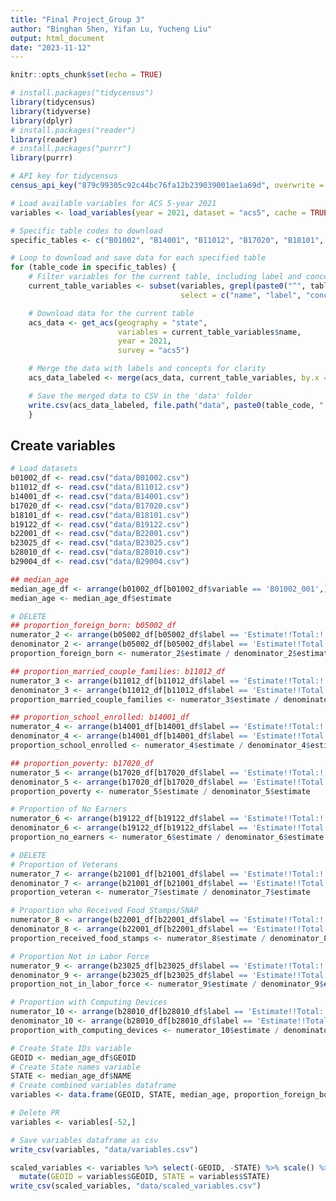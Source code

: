 ```yaml
---
title: "Final Project_Group 3"
author: "Binghan Shen, Yifan Lu, Yucheng Liu"
output: html_document
date: "2023-11-12"
---
```


```r
knitr::opts_chunk$set(echo = TRUE)
```

```r
# install.packages("tidycensus")
library(tidycensus)
library(tidyverse)
library(dplyr)
# install.packages("reader")
library(reader)
# install.packages("purrr")
library(purrr)
```

```r
# API key for tidycensus
census_api_key("879c99305c92c44bc76fa12b239039001ae1a69d", overwrite = TRUE, install = TRUE)
```

```r
# Load available variables for ACS 5-year 2021
variables <- load_variables(year = 2021, dataset = "acs5", cache = TRUE)

# Specific table codes to download
specific_tables <- c("B01002", "B14001", "B11012", "B17020", "B18101", "B19122", "B22001", "B23025", "B28010", "B29004")

# Loop to download and save data for each specified table
for (table_code in specific_tables) {
    # Filter variables for the current table, including label and concept
    current_table_variables <- subset(variables, grepl(paste0("^", table_code), variables$name), 
                                      select = c("name", "label", "concept"))

    # Download data for the current table
    acs_data <- get_acs(geography = "state", 
                        variables = current_table_variables$name, 
                        year = 2021, 
                        survey = "acs5")

    # Merge the data with labels and concepts for clarity
    acs_data_labeled <- merge(acs_data, current_table_variables, by.x = "variable", by.y = "name")

    # Save the merged data to CSV in the 'data' folder
    write.csv(acs_data_labeled, file.path("data", paste0(table_code, ".csv")), row.names = FALSE)
    }
```

## Create variables
```r
# Load datasets
b01002_df <- read.csv("data/B01002.csv")
b11012_df <- read.csv("data/B11012.csv")
b14001_df <- read.csv("data/B14001.csv")
b17020_df <- read.csv("data/B17020.csv")
b18101_df <- read.csv("data/B18101.csv")
b19122_df <- read.csv("data/B19122.csv")
b22001_df <- read.csv("data/B22001.csv")
b23025_df <- read.csv("data/B23025.csv")
b28010_df <- read.csv("data/B28010.csv")
b29004_df <- read.csv("data/B29004.csv")

## median_age
median_age_df <- arrange(b01002_df[b01002_df$variable == 'B01002_001',], GEOID)
median_age <- median_age_df$estimate

# DELETE
## proportion_foreign_born: b05002_df
numerator_2 <- arrange(b05002_df[b05002_df$label == 'Estimate!!Total:!!Foreign born:',], GEOID)
denominator_2 <- arrange(b05002_df[b05002_df$label == 'Estimate!!Total:',], GEOID)
proportion_foreign_born <- numerator_2$estimate / denominator_2$estimate

## proportion_married_couple_families: b11012_df
numerator_3 <- arrange(b11012_df[b11012_df$label == 'Estimate!!Total:!!Married-couple household:',], GEOID)
denominator_3 <- arrange(b11012_df[b11012_df$label == 'Estimate!!Total:',], GEOID)
proportion_married_couple_families <- numerator_3$estimate / denominator_3$estimate

## proportion_school_enrolled: b14001_df
numerator_4 <- arrange(b14001_df[b14001_df$label == 'Estimate!!Total:!!Enrolled in school:',], GEOID)
denominator_4 <- arrange(b14001_df[b14001_df$label == 'Estimate!!Total:',], GEOID)
proportion_school_enrolled <- numerator_4$estimate / denominator_4$estimate

## proportion_poverty: b17020_df
numerator_5 <- arrange(b17020_df[b17020_df$label == 'Estimate!!Total:!!Income in the past 12 months below poverty level:' & b17020_df$concept == 'POVERTY STATUS IN THE PAST 12 MONTHS BY AGE',], GEOID)
denominator_5 <- arrange(b17020_df[b17020_df$label == 'Estimate!!Total:' & b17020_df$concept == 'POVERTY STATUS IN THE PAST 12 MONTHS BY AGE',], GEOID)
proportion_poverty <- numerator_5$estimate / denominator_5$estimate

# Proportion of No Earners
numerator_6 <- arrange(b19122_df[b19122_df$label == 'Estimate!!Total:!!No earners',], GEOID)
denominator_6 <- arrange(b19122_df[b19122_df$label == 'Estimate!!Total:',], GEOID)
proportion_no_earners <- numerator_6$estimate / denominator_6$estimate

# DELETE
# Proportion of Veterans
numerator_7 <- arrange(b21001_df[b21001_df$label == 'Estimate!!Total:!!Veteran',], GEOID)
denominator_7 <- arrange(b21001_df[b21001_df$label == 'Estimate!!Total:',], GEOID)
proportion_veteran <- numerator_7$estimate / denominator_7$estimate

# Proportion who Received Food Stamps/SNAP
numerator_8 <- arrange(b22001_df[b22001_df$label == 'Estimate!!Total:!!Household did not receive Food Stamps/SNAP in the past 12 months:',], GEOID)
denominator_8 <- arrange(b22001_df[b22001_df$label == 'Estimate!!Total:',], GEOID)
proportion_received_food_stamps <- numerator_8$estimate / denominator_8$estimate

# Proportion Not in Labor Force
numerator_9 <- arrange(b23025_df[b23025_df$label == 'Estimate!!Total:!!Not in labor force',], GEOID)
denominator_9 <- arrange(b23025_df[b23025_df$label == 'Estimate!!Total:',], GEOID)
proportion_not_in_labor_force <- numerator_9$estimate / denominator_9$estimate

# Proportion with Computing Devices
numerator_10 <- arrange(b28010_df[b28010_df$label == 'Estimate!!Total:!!Has one or more types of computing devices:',], GEOID)
denominator_10 <- arrange(b28010_df[b28010_df$label == 'Estimate!!Total:',], GEOID)
proportion_with_computing_devices <- numerator_10$estimate / denominator_10$estimate

# Create State IDs variable
GEOID <- median_age_df$GEOID
# Create State names variable
STATE <- median_age_df$NAME
# Create combined variables dataframe
variables <- data.frame(GEOID, STATE, median_age, proportion_foreign_born, proportion_married_couple_families, proportion_school_enrolled, proportion_poverty, proportion_no_earners, proportion_veteran, proportion_received_food_stamps, proportion_not_in_labor_force, proportion_with_computing_devices)

# Delete PR
variables <- variables[-52,]

# Save variables dataframe as csv
write_csv(variables, "data/variables.csv")
```

```r
scaled_variables <- variables %>% select(-GEOID, -STATE) %>% scale() %>% as.data.frame() %>%
  mutate(GEOID = variables$GEOID, STATE = variables$STATE)
write_csv(scaled_variables, "data/scaled_variables.csv")
```


